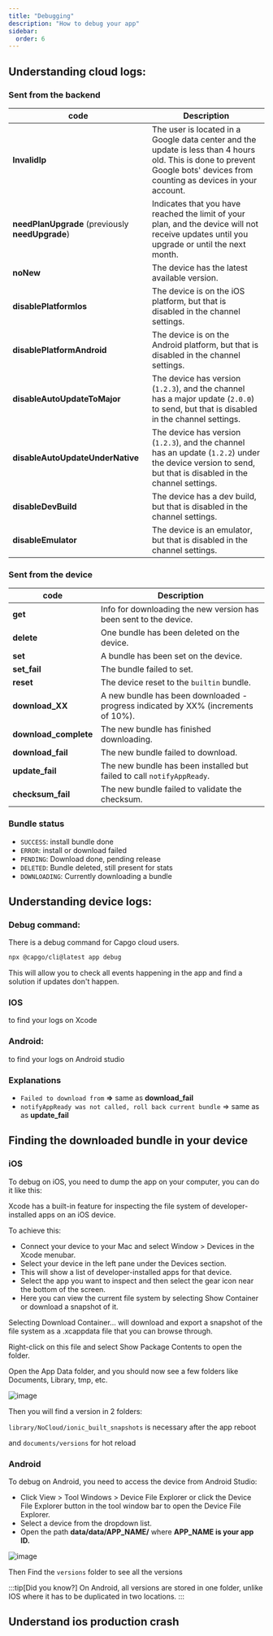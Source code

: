 ```yaml
---
title: "Debugging"
description: "How to debug your app"
sidebar:
  order: 6
---
```



## Understanding cloud logs:

### Sent from the backend

| code                          | Description                                                                                                                                                                 |
| ------------------------------------------------ | --------------------------------------------------------------------------------------------------------------------------------------------------------------------------- |
| **InvalidIp**                                    | The user is located in a Google data center and the update is less than 4 hours old. This is done to prevent Google bots' devices from counting as devices in your account. |
| **needPlanUpgrade** (previously **needUpgrade**) | Indicates that you have reached the limit of your plan, and the device will not receive updates until you upgrade or until the next month.                                  |
| **noNew**                                        | The device has the latest available version.                                                                                                                                |
| **disablePlatformIos**                           | The device is on the iOS platform, but that is disabled in the channel settings.                                                                                            |
| **disablePlatformAndroid**                       | The device is on the Android platform, but that is disabled in the channel settings.                                                                                        |
| **disableAutoUpdateToMajor**                     | The device has version (`1.2.3`), and the channel has a major update (`2.0.0`) to send, but that is disabled in the channel settings.                                       |
| **disableAutoUpdateUnderNative**                 | The device has version (`1.2.3`), and the channel has an update (`1.2.2`) under the device version to send, but that is disabled in the channel settings.                   |
| **disableDevBuild**                              | The device has a dev build, but that is disabled in the channel settings.                                                                                                   |
| **disableEmulator**                              | The device is an emulator, but that is disabled in the channel settings.                                                                                                    |

### Sent from the device

| code  | Description                                                                       |
| --------------------- | --------------------------------------------------------------------------------- |
| **get**               | Info for downloading the new version has been sent to the device.                 |
| **delete**            | One bundle has been deleted on the device.                                        |
| **set**               | A bundle has been set on the device.                                              |
| **set_fail**          | The bundle failed to set.                                                         |
| **reset**             | The device reset to the `builtin` bundle.                                         |
| **download_XX**       | A new bundle has been downloaded - progress indicated by XX% (increments of 10%). |
| **download_complete** | The new bundle has finished downloading.                                          |
| **download_fail**     | The new bundle failed to download.                                                |
| **update_fail**       | The new bundle has been installed but failed to call `notifyAppReady`.            |
| **checksum_fail**     | The new bundle failed to validate the checksum.                                   |

### Bundle status

* `SUCCESS`: install bundle done
* `ERROR`: install or download failed
* `PENDING`: Download done, pending release
* `DELETED`: Bundle deleted, still present for stats
* `DOWNLOADING`: Currently downloading a bundle

## Understanding device logs:

### Debug command:

There is a debug command for Capgo cloud users.

```bash
npx @capgo/cli@latest app debug
```

This will allow you to check all events happening in the app and find a solution if updates don't happen.

### IOS

to find your logs on Xcode

<LinkCard
    title="Getting the Device Log in Xcode"
    href="https://intercom.help/deploygate/en/articles/4682692-getting-the-device-log-in-xcode"
/>

### Android:

to find your logs on Android studio

<LinkCard
    title="View logs with Logcat"
    href="https://developer.android.com/studio/debug/am-logcat"
/>

### Explanations

* `Failed to download from` **=>** same as **download\_fail**
* `notifyAppReady was not called, roll back current bundle` => same as as **update\_fail**

## Finding the downloaded bundle in your device

### iOS

To debug on iOS, you need to dump the app on your computer, you can do it like this:

Xcode has a built-in feature for inspecting the file system of developer-installed apps on an iOS device.

To achieve this:

* Connect your device to your Mac and select Window > Devices in the Xcode menubar.
* Select your device in the left pane under the Devices section.
* This will show a list of developer-installed apps for that device.
* Select the app you want to inspect and then select the gear icon near the bottom of the screen.
* Here you can view the current file system by selecting Show Container or download a snapshot of it.

Selecting Download Container... will download and export a snapshot of the file system as a .xcappdata file that you can browse through.

Right-click on this file and select Show Package Contents to open the folder.

Open the App Data folder, and you should now see a few folders like Documents, Library, tmp, etc.

![image](https://user-images.githubusercontent.com/4084527/166708589-8d500351-e140-41c3-bea2-a037fe35243e.webp)

Then you will find a version in 2 folders:

`library/NoCloud/ionic_built_snapshots` is necessary after the app reboot

and `documents/versions` for hot reload

### Android

To debug on Android, you need to access the device from Android Studio:

* Click View > Tool Windows > Device File Explorer or click the Device File Explorer button in the tool window bar to open the Device File Explorer.
* Select a device from the dropdown list.
* Open the path **data/data/APP\_NAME/** where **APP\_NAME is your app ID.**

![image](https://user-images.githubusercontent.com/4084527/166708728-8f96fc73-5d90-426f-8d27-301697347a5f.webp)

Then Find the `versions` folder to see all the versions

:::tip[Did you know?]
On Android, all versions are stored in one folder, unlike IOS where it has to be duplicated in two locations.
:::

## Understand ios production crash

<LinkCard
    title="How to review your app’s crash logs"
    href="https://developer.apple.com/news/?id=nra79npr"
/>
